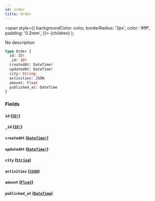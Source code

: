 ```yaml
---
id: order
title: Order
---
```


<span
style={{
      backgroundColor: color,
      borderRadius: '2px',
      color: '#fff',
      padding: '0.2rem',
    }}>
{children}
</span>
);

No description

```graphql
type Order {
  id: ID!
  _id: ID!
  createdAt: DateTime!
  updatedAt: DateTime!
  city: String
  activities: JSON
  amount: Float
  published_at: DateTime
}
```

### Fields

#### `id` ([`ID!`](/v1/scalars/id))

#### `_id` ([`ID!`](/v1/scalars/id))

#### `createdAt` ([`DateTime!`](/v1/scalars/date-time))

#### `updatedAt` ([`DateTime!`](/v1/scalars/date-time))

#### `city` ([`String`](/v1/scalars/string))

#### `activities` ([`JSON`](/v1/scalars/json))

#### `amount` ([`Float`](/v1/scalars/float))

#### `published_at` ([`DateTime`](/v1/scalars/date-time))
